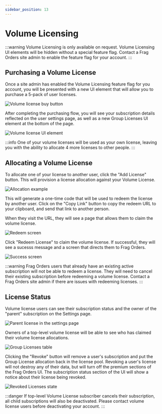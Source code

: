 ```yaml
---
sidebar_position: 13
---
```


# Volume Licensing

:::warning
Volume Licensing is only available on request. Volume Licensing UI elements will be hidden without a special feature flag. Contact a Frag Orders site admin to enable the feature flag for your account.
:::

## Purchasing a Volume License

Once a site admin has enabled the Volume Licensing feature flag for you account, you will be presented with a new UI element that will allow you to purchase a 5-pack of user licenses.

![Volume license buy button](../static/img/volume-1.png)

After completing the purchasing flow, you will see your subscription details reflected on the user settings page, as well as a new Group Licenses UI element at the bottom of the page.

![Volume license UI element](../static/img/volume-2.png)

:::info
One of your volume licenses will be used as your own license, leaving you with the ability to allocate 4 more licenses to other people.
:::

## Allocating a Volume License

To allocate one of your license to another user, click the "Add License" button. This will provision a license allocation against your Volume License.

![Allocation example](../static/img/volume-3.png)

This will generate a one-time code that will be used to redeem the license by another user. Click on the "Copy Link" button to copy the redeem URL to your clipboard, and send that link to another person.

When they visit the URL, they will see a page that allows them to claim the volume license.

![Redeem screen](../static/img/volume-4.png)

Click "Redeem License" to claim the volume license. If successful, they will see a sucesss message and a screen that directs them to Frag Orders.

![Success screen](../static/img/volume-5.png)

:::warning
Frag Orders users that already have an existing active subscription will not be able to redeem a license. They will need to cancel their existing subscription before redeeming a volume license. Contact a Frag Orders site admin if there are issues with redeeming licenses.
:::

## License Status

Volume license users can see their subscription status and the owner of the "parent" subscription on the Settings page.

![Parent license in the settings page](../static/img/volume-7.png)

Owners of a top-level volume license will be able to see who has claimed their volume license allocations.

![Group Licenses table](../static/img/volume-6.png)

Clicking the "Revoke" button will remove a user's subscription and put the Group License allocation back in the license pool. Revoking a user's license will not destroy any of their data, but will turn off the premium sections of the Frag Orders UI. The subscription status section of the UI will show a notice about their license being revoked.

![Revoked Licenses state](../static/img/volume-8.png)

:::danger
If top-level Volume License subscriber cancels their subscription, all child subscriptions will also be deactivated. Please contact volume license users before deactivating your account.
:::
